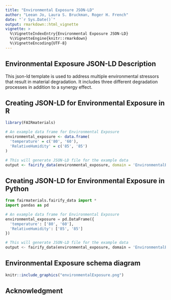 ```yaml
---
title: "Environmental Exposure JSON-LD"
author: "Leean Jo, Laura S. Bruckman, Roger H. French"
date: "`r Sys.Date()`"
output: rmarkdown::html_vignette
vignette: >
  %\VignetteIndexEntry{Environmental Exposure JSON-LD}
  %\VignetteEngine{knitr::rmarkdown}
  %\VignetteEncoding{UTF-8}
---
```


Environmental Exposure JSON-LD Description
-----------------------------------
This json-ld template is used to address multiple environmental stressors that result in material degradation. It includes three different degradation processes in addition to a synergy effect.

Creating JSON-LD for Environmental Exposure in R
------------------------------------------
```r
library(FAIRmaterials)

# An example data frame for Environmental Exposure
environmental_exposure <- data.frame(
  'temperature' = c('80', '60'),
  'RelativeHumidity' = c('85', '85')
)

# This will generate JSON-LD file for the example data
output <- fairify_data(environmental_exposure, domain = 'EnvironmentalExposure', saveLocal = TRUE)
```

Creating JSON-LD for Environmental Exposure in Python
------------------------------------------
```python
from fairmaterials.fairify_data import *
import pandas as pd

# An example data frame for Environmental Exposure
environmental_exposure = pd.DataFrame({
  'temperature': ['80', '60'],
  'RelativeHumidity': ['85', '85']
})

# This will generate JSON-LD file for the example data
output <- fairify_data(environmental_exposure, domain = 'EnvironmentalExposure')
```

Environmental Exposure schema diagram
--------------------------

```r
knitr::include_graphics("environmentalExposure.png")
```

Acknowledgment
--------------------------
